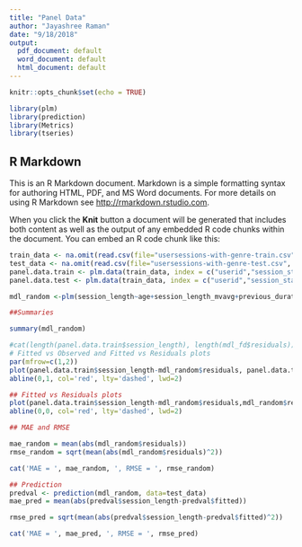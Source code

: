 ---
title: "Panel Data"
author: "Jayashree Raman"
date: "9/18/2018"
output:
  pdf_document: default
  word_document: default
  html_document: default
---

```{r setup, include=FALSE}
knitr::opts_chunk$set(echo = TRUE)
```

```{r}
library(plm)
library(prediction)
library(Metrics)
library(tseries)
```

## R Markdown

This is an R Markdown document. Markdown is a simple formatting syntax for authoring HTML, PDF, and MS Word documents. For more details on using R Markdown see <http://rmarkdown.rstudio.com>.

When you click the **Knit** button a document will be generated that includes both content as well as the output of any embedded R code chunks within the document. You can embed an R code chunk like this:

```{r}

train_data <- na.omit(read.csv(file="usersessions-with-genre-train.csv", header=TRUE, row.names = NULL, sep="|"))
test_data <- na.omit(read.csv(file="usersessions-with-genre-test.csv", header=TRUE, row.names = NULL, sep="|"))
panel.data.train <- plm.data(train_data, index = c("userid","session_start"))
panel.data.test <- plm.data(train_data, index = c("userid","session_start"))

mdl_random <-plm(session_length~age+session_length_mvavg+previous_duration+is_holiday+absence_time,  data = panel.data.train, model = "random")

##Summaries

summary(mdl_random)

#cat(length(panel.data.train$session_length), length(mdl_fd$residuals))
# Fitted vs Observed and Fitted vs Residuals plots
par(mfrow=c(1,2))
plot(panel.data.train$session_length-mdl_random$residuals, panel.data.train$session_length, asp=1, ylab = "Observed", xlab = "Fitted", main = "Fitted vs Observed ")
abline(0,1, col='red', lty='dashed', lwd=2)

## Fitted vs Residuals plots
plot(panel.data.train$session_length-mdl_random$residuals,mdl_random$residuals, asp=1, ylab = "Observed", xlab = "Fitted", main = "Fitted vs Residuals")
abline(0,0, col='red', lty='dashed', lwd=2)

## MAE and RMSE

mae_random = mean(abs(mdl_random$residuals))
rmse_random = sqrt(mean(abs(mdl_random$residuals)^2))

cat('MAE = ', mae_random, ', RMSE = ', rmse_random)

## Prediction
predval <- prediction(mdl_random, data=test_data)
mae_pred = mean(abs(predval$session_length-predval$fitted))

rmse_pred = sqrt(mean(abs(predval$session_length-predval$fitted)^2))

cat('MAE = ', mae_pred, ', RMSE = ', rmse_pred)
```



